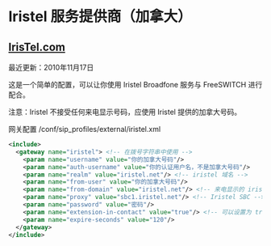 # Iristel 服务提供商（加拿大）

## [IrisTel.com](http://IrisTel.com)

最近更新：2010年11月17日

这是一个简单的配置，可以让你使用 Iristel Broadfone 服务与 FreeSWITCH 进行配合。

注意：Iristel 不接受任何来电显示号码，应使用 Iristel 提供的加拿大号码。

网关配置 /conf/sip\_profiles/external/iristel.xml

```xml
<include>
  <gateway name="iristel"> <!-- 在拨号字符串中使用 -->
    <param name="username" value="你的加拿大号码"/>
    <param name="auth-username" value="你的认证用户名，不是加拿大号码"/> 
    <param name="realm" value="iristel.net"/> <!-- iristel 域名 -->
    <param name="from-user" value="你的加拿大号码"/>
    <param name="from-domain" value="iristel.net"/> <!-- 来电显示的 iristel 域名 -->
    <param name="proxy" value="sbc1.iristel.net"/> <!-- Iristel SBC -->
    <param name="password" value="密码"/>
    <param name="extension-in-contact" value="true"/> <!-- 可以设置为 true，因为 iris 需要联系 yournumber@iristel.com -->
    <param name="expire-seconds" value="120"/>
  </gateway>
</include> 
```